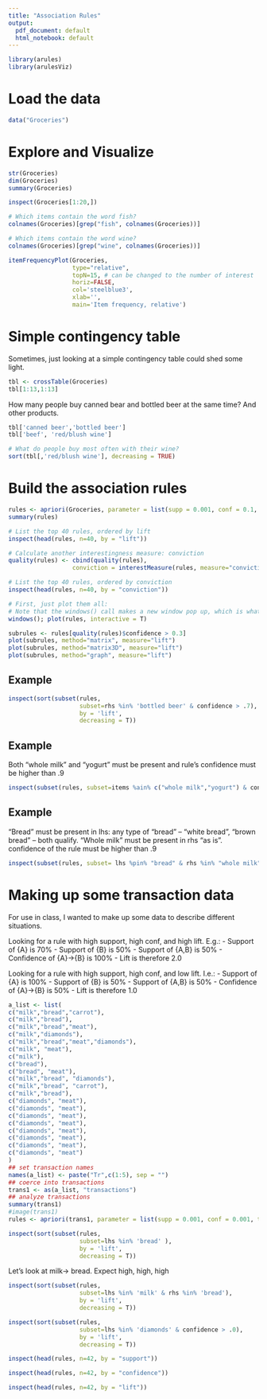 ```yaml
---
title: "Association Rules"
output:
  pdf_document: default
  html_notebook: default
---
```


```r
library(arules)
library(arulesViz)
```

# Load the data

```r
data("Groceries")
```

# Explore and Visualize

```r
str(Groceries)
dim(Groceries)
summary(Groceries)
```


```r
inspect(Groceries[1:20,])
```

```r
# Which items contain the word fish?
colnames(Groceries)[grep("fish", colnames(Groceries))]

# Which items contain the word wine?
colnames(Groceries)[grep("wine", colnames(Groceries))]
```


```r
itemFrequencyPlot(Groceries,
                  type="relative",
                  topN=15, # can be changed to the number of interest
                  horiz=FALSE,
                  col='steelblue3',
                  xlab='',
                  main='Item frequency, relative')
```




# Simple contingency table

Sometimes, just looking at a simple contingency table could shed some light.

```r
tbl <- crossTable(Groceries)
tbl[1:13,1:13]
```


How many people buy canned bear and bottled beer at the same time? And other products.

```r
tbl['canned beer','bottled beer']
tbl['beef', 'red/blush wine']

# What do people buy most often with their wine?
sort(tbl[,'red/blush wine'], decreasing = TRUE)
```


# Build the association rules

```r
rules <- apriori(Groceries, parameter = list(supp = 0.001, conf = 0.1, target = "rules"))
summary(rules)
```

```r
# List the top 40 rules, ordered by lift
inspect(head(rules, n=40, by = "lift"))
```


```r
# Calculate another interestingness measure: conviction
quality(rules) <- cbind(quality(rules),
                  conviction = interestMeasure(rules, measure="conviction", transactions = Groceries))
```

```r
# List the top 40 rules, ordered by conviction
inspect(head(rules, n=40, by = "conviction"))
```

```r

# First, just plot them all:
# Note that the windows() call makes a new window pop up, which is what we want for interactivity.
windows(); plot(rules, interactive = T)

subrules <- rules[quality(rules)$confidence > 0.3]
plot(subrules, method="matrix", measure="lift")
plot(subrules, method="matrix3D", measure="lift")
plot(subrules, method="graph", measure="lift")
```


## Example

```r
inspect(sort(subset(rules, 
                    subset=rhs %in% 'bottled beer' & confidence > .7),
                    by = 'lift',
                    decreasing = T))

```


## Example

Both “whole milk” and “yogurt” must be present and rule’s confidence must be higher than .9

```r
inspect(subset(rules, subset=items %ain% c("whole milk","yogurt") & confidence >.90))
```


## Example
“Bread” must be present in lhs: any type of “bread” – “white bread”, “brown bread” – both qualify. “Whole milk” must be present in rhs “as is”. confidence of the rule must be higher than .9


```r
inspect(subset(rules, subset= lhs %pin% "bread" & rhs %in% "whole milk" & confidence > .9))
```

# Making up some transaction data

For use in class, I wanted to make up some data to describe different situations.


Looking for a rule with high support, high conf, and high lift. E.g.:
- Support of {A} is 70%
- Support of {B} is 50%
- Support of {A,B} is 50%
- Confidence of {A}->{B} is 100% 
- Lift is therefore 2.0

Looking for a rule with high support, high conf, and low lift. I.e.:
- Support of {A} is 100%
- Support of {B} is 50%
- Support of {A,B} is 50%
- Confidence of {A}->{B} is 50% 
- Lift is therefore 1.0

```r
a_list <- list(
c("milk","bread","carrot"),
c("milk","bread"),
c("milk","bread","meat"),
c("milk","diamonds"),
c("milk","bread","meat","diamonds"),
c("milk", "meat"),
c("milk"),
c("bread"),
c("bread", "meat"),
c("milk","bread", "diamonds"),
c("milk","bread", "carrot"),
c("milk","bread"),
c("diamonds", "meat"),
c("diamonds", "meat"),
c("diamonds", "meat"),
c("diamonds", "meat"),
c("diamonds", "meat"),
c("diamonds", "meat"),
c("diamonds", "meat"),
c("diamonds", "meat")
)
## set transaction names
names(a_list) <- paste("Tr",c(1:5), sep = "")
## coerce into transactions
trans1 <- as(a_list, "transactions")
## analyze transactions
summary(trans1)
#image(trans1)
rules <- apriori(trans1, parameter = list(supp = 0.001, conf = 0.001, target = "rules"))
```


```r
inspect(sort(subset(rules,  
                    subset=lhs %in% 'bread' ),
                    by = 'lift',
                    decreasing = T))
```

Let's look at milk-> bread. Expect high, high, high
```r
inspect(sort(subset(rules, 
                    subset=lhs %in% 'milk' & rhs %in% 'bread'),
                    by = 'lift',
                    decreasing = T))
```

```r
inspect(sort(subset(rules, 
                    subset=lhs %in% 'diamonds' & confidence > .0),
                    by = 'lift',
                    decreasing = T))
```

```r
inspect(head(rules, n=42, by = "support"))
```

```r
inspect(head(rules, n=42, by = "confidence"))
```

```r
inspect(head(rules, n=42, by = "lift"))
```